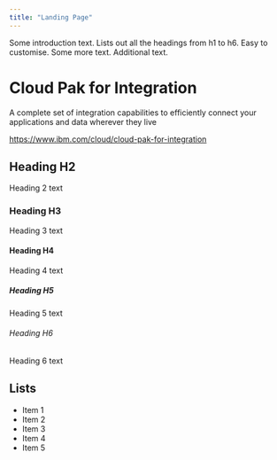 ```yaml
---
title: "Landing Page"
---
```


Some introduction text. Lists out all the headings from h1 to h6. Easy to customise. Some more text. Additional text.

# Cloud Pak for Integration
A complete set of integration capabilities to efficiently connect your applications and data wherever they live

https://www.ibm.com/cloud/cloud-pak-for-integration

## Heading H2
Heading 2 text

### Heading H3
Heading 3 text

#### Heading H4
Heading 4 text

##### Heading H5
Heading 5 text

###### Heading H6
Heading 6 text

## Lists
- Item 1
- Item 2
- Item 3
- Item 4
- Item 5
